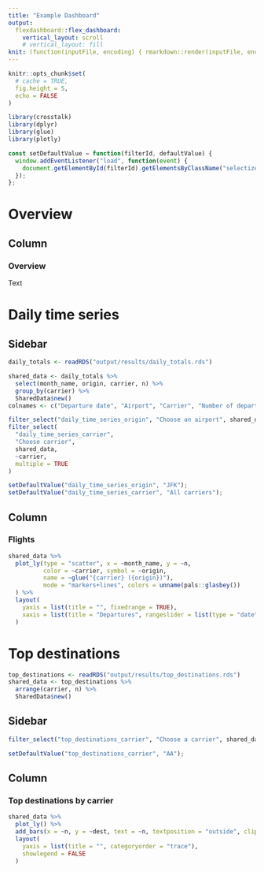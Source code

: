 ```yaml
---
title: "Example Dashboard"
output: 
  flexdashboard::flex_dashboard:
    vertical_layout: scroll
    # vertical_layout: fill
knit: (function(inputFile, encoding) { rmarkdown::render(inputFile, encoding=encoding, output_dir = "output") })
---
```


```r
knitr::opts_chunk$set(
  # cache = TRUE,
  fig.height = 5,
  echo = FALSE
)

library(crosstalk)
library(dplyr)
library(glue)
library(plotly)
```

```js
const setDefaultValue = function(filterId, defaultValue) {
  window.addEventListener("load", function(event) { 
    document.getElementById(filterId).getElementsByClassName("selectized")[0].selectize.setValue(defaultValue, false);
  });
};
```

# Overview

## Column

### Overview

Text

# Daily time series

## Sidebar {.sidebar}

```r
daily_totals <- readRDS("output/results/daily_totals.rds")

shared_data <- daily_totals %>%
  select(month_name, origin, carrier, n) %>%
  group_by(carrier) %>%
  SharedData$new()
colnames <- c("Departure date", "Airport", "Carrier", "Number of departures")

filter_select("daily_time_series_origin", "Choose an airport", shared_data, ~origin, multiple = FALSE)
filter_select(
  "daily_time_series_carrier",
  "Choose carrier",
  shared_data,
  ~carrier,
  multiple = TRUE
)
```
```js
setDefaultValue("daily_time_series_origin", "JFK");
setDefaultValue("daily_time_series_carrier", "All carriers");
```

## Column

### Flights

```r
shared_data %>%
  plot_ly(type = "scatter", x = ~month_name, y = ~n,
          color = ~carrier, symbol = ~origin,
          name = ~glue("{carrier} ({origin})"),
          mode = "markers+lines", colors = unname(pals::glasbey())
  ) %>%
  layout(
    yaxis = list(title = "", fixedrange = TRUE),
    xaxis = list(title = "Departures", rangeslider = list(type = "date"))
  )
```

# Top destinations

```r
top_destinations <- readRDS("output/results/top_destinations.rds")
shared_data <- top_destinations %>%
  arrange(carrier, n) %>%
  SharedData$new()
```

## Sidebar {.sidebar}

```r
filter_select("top_destinations_carrier", "Choose a carrier", shared_data, ~carrier, multiple = FALSE)
```

```js
setDefaultValue("top_destinations_carrier", "AA");
```

## Column

### Top destinations by carrier

```r
shared_data %>%
  plot_ly() %>%
  add_bars(x = ~n, y = ~dest, text = ~n, textposition = "outside", cliponaxis = FALSE, name = ~carrier, color = I("darkblue")) %>%
  layout(
    yaxis = list(title = "", categoryorder = "trace"),
    showlegend = FALSE
  )
```
